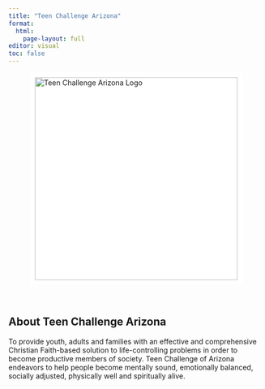 ```yaml
---
title: "Teen Challenge Arizona"
format: 
  html:
    page-layout: full
editor: visual
toc: false
---
```



<style>
  /* Style the header text (optional) */
  header h1, header p {
    /* Set the text color to white or any color that contrasts with the background */
    color: white;
  }
</style>

<a href="teenChallengeAZ.qmd"> <img src="images/teenChallengeAZ.webp" alt="Teen Challenge Arizona Logo" id="responsiveImage" style="width: 400px; display: block; margin: 0 auto; background-color: white; padding: 10px; border-radius: 5px;"/> </a>

::: {style="text-align: center;"}
<a href="https://tcaz.org/" target="_blank" rel="noopener noreferrer"> <i class="fa-solid fa-globe"></i> </a> <a href="https://www.facebook.com/TeenChallengeArizona" target="_blank" rel="noopener noreferrer"> <i class="fab fa-facebook"></i> </a> <a href="https://www.instagram.com/teenchallengeaz" target="_blank" rel="noopener noreferrer"> <i class="fa-brands fa-instagram"></i> </a> <a href="https://twitter.com/TeenChallengeAZ" target="_blank" rel="noopener noreferrer"> <i class="fa-brands fa-twitter"></i> </a> <a href="http://www.youtube.com/azteenchallenge" target="_blank" rel="noopener noreferrer"> <i class="fa-brands fa-youtube"></i> </a>
:::

<br>

## About Teen Challenge Arizona

To provide youth, adults and families with an effective and comprehensive Christian Faith-based solution to life-controlling problems in order to become productive members of society. Teen Challenge of Arizona endeavors to help people become mentally sound, emotionally balanced, socially adjusted, physically well and spiritually alive.

<div>
<a href="https://tcaz.org/" target="_blank" rel="noopener noreferrer"> <i class="fa-solid fa-globe"></i> </a> 
<a href="https://www.facebook.com/TeenChallengeArizona" target="_blank" rel="noopener noreferrer"> <i class="fab fa-facebook"></i> </a> <a href="https://www.instagram.com/teenchallengeaz" target="_blank" rel="noopener noreferrer"> <i class="fa-brands fa-instagram"></i> </a> <a href="https://twitter.com/TeenChallengeAZ" target="_blank" rel="noopener noreferrer"> <i class="fa-brands fa-twitter"></i> </a> <a href="http://www.youtube.com/azteenchallenge" target="_blank" rel="noopener noreferrer"> <i class="fa-brands fa-youtube"></i> </a>
</div>
